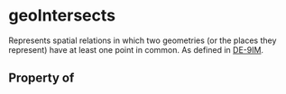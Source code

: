 # geoIntersects

Represents spatial relations in which two geometries (or the places they represent) have at least one point in common. As defined in <a href="https://en.wikipedia.org/wiki/DE-9IM">DE-9IM</a>.

## Property of



